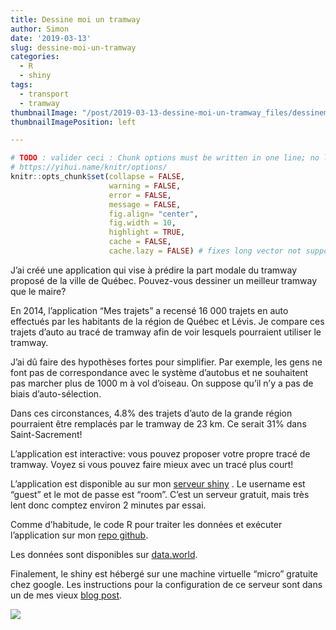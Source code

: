```yaml
---
title: Dessine moi un tramway
author: Simon
date: '2019-03-13'
slug: dessine-moi-un-tramway
categories:
  - R
  - shiny
tags:
  - transport
  - tramway
thumbnailImage: "/post/2019-03-13-dessine-moi-un-tramway_files/dessinemoiuntramway.png" 
thumbnailImagePosition: left

---
```


```r
# TODO : valider ceci : Chunk options must be written in one line; no line breaks are allowed inside chunk options;
# https://yihui.name/knitr/options/
knitr::opts_chunk$set(collapse = FALSE,
                      warning = FALSE,
                      error = FALSE,
                      message = FALSE,
                      fig.align= "center",
                      fig.width = 10,
                      highlight = TRUE,
                      cache = FALSE,
                      cache.lazy = FALSE) # fixes long vector not supported quand on cache des gros éléments https://stackoverflow.com/questions/39417003/long-vectors-not-supported-yet-error-in-rmd-but-not-in-r-script
```

J'ai créé une application qui vise à prédire la part modale du tramway proposé de la ville de Québec.  Pouvez-vous dessiner un meilleur tramway que le maire?  

En 2014, l'application "Mes trajets" a recensé 16 000 trajets en auto effectués par les habitants de la région de Québec et Lévis.
Je compare ces trajets d'auto au tracé de tramway afin de voir lesquels pourraient utiliser le tramway.  

J'ai dû faire des hypothèses fortes pour simplifier.  Par exemple, les gens ne font pas de correspondance avec le système d'autobus et ne souhaitent pas marcher plus de 1000 m à vol d'oiseau.  On suppose qu'il n'y a pas de biais d'auto-sélection.  

Dans ces circonstances, 4.8% des trajets d'auto de la grande région pourraient être remplacés par le tramway de 23 km.   Ce serait 31% dans Saint-Sacrement!   

L'application est interactive: vous pouvez proposer votre propre tracé de tramway.  Voyez si vous pouvez faire mieux avec un tracé plus court!  

L'application est disponible au sur mon [serveur shiny](http://shiny.simoncoulombe.com/shiny/dessine_moi_un_tramway/)   .  Le username est "guest" et le mot de passe est "room".   C'est un serveur gratuit, mais très lent donc comptez environ 2 minutes par essai.    

Comme d'habitude, le code R pour traiter les données et exécuter l'application sur mon [repo github](https://github.com/SimonCoulombe/dessine_moi_un_tramway).  

Les données sont disponibles sur [data.world](https://data.world/openalytics/mon-trajet-ville-de-quebec-2014).  

Finalement, le shiny est hébergé sur une machine virtuelle "micro" gratuite chez google.  Les instructions pour la configuration de ce serveur sont dans un de mes vieux [blog post](https://www.simoncoulombe.com/2018/05/protected_free_shiny/).  

![](/post/2019-03-13-dessine-moi-un-tramway_files/dessinemoiuntramway.png)

